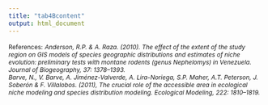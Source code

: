 ```yaml
---
title: "tab4Bcontent"
output: html_document
---
```

<span style="font-size:9pt">References:</span> 
<span style="font-size:9pt">
*Anderson, R.P. & A. Raza. (2010). The effect of the extent of the study region on GIS models of species geographic distributions and estimates of niche evolution: preliminary tests with montane rodents (genus Nephelomys) in Venezuela. Journal of Biogeography, 37: 1378–1393.*
</span>  
<span style="font-size:9pt">
*Barve, N., V. Barve, A. Jiménez-Valverde, A. Lira-Noriega, S.P. Maher, A.T. Peterson, J. Soberón & F. Villalobos. (2011), The crucial role of the accessible area in ecological niche modeling and species distribution modeling. Ecological Modeling, 222: 1810–1819.*
</span>
